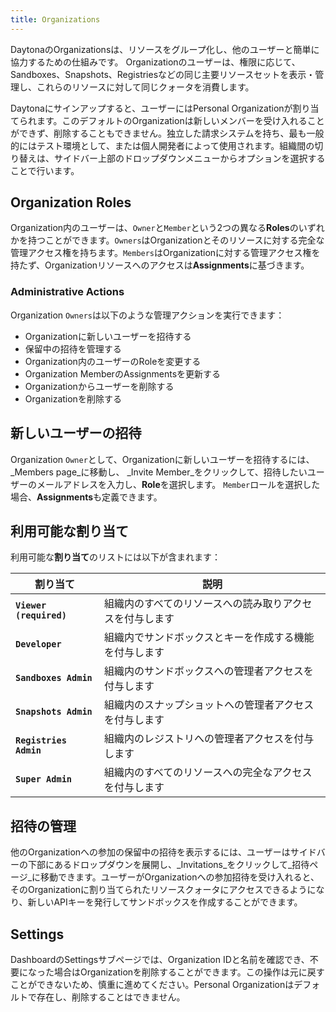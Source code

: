 ```yaml
---
title: Organizations
---
```



DaytonaのOrganizationsは、リソースをグループ化し、他のユーザーと簡単に協力するための仕組みです。
Organizationのユーザーは、権限に応じて、Sandboxes、Snapshots、Registriesなどの同じ主要リソースセットを表示・管理し、これらのリソースに対して同じクォータを消費します。

Daytonaにサインアップすると、ユーザーにはPersonal Organizationが割り当てられます。このデフォルトのOrganizationは新しいメンバーを受け入れることができず、削除することもできません。独立した請求システムを持ち、最も一般的にはテスト環境として、または個人開発者によって使用されます。組織間の切り替えは、サイドバー上部のドロップダウンメニューからオプションを選択することで行います。

## Organization Roles

Organization内のユーザーは、`Owner`と`Member`という2つの異なる**Roles**のいずれかを持つことができます。`Owners`はOrganizationとそのリソースに対する完全な管理アクセス権を持ちます。`Members`はOrganizationに対する管理アクセス権を持たず、Organizationリソースへのアクセスは**Assignments**に基づきます。

### Administrative Actions

Organization `Owners`は以下のような管理アクションを実行できます：

- Organizationに新しいユーザーを招待する
- 保留中の招待を管理する
- Organization内のユーザーのRoleを変更する
- Organization MemberのAssignmentsを更新する
- Organizationからユーザーを削除する
- Organizationを削除する

## 新しいユーザーの招待

Organization `Owner`として、Organizationに新しいユーザーを招待するには、_Members page_に移動し、
_Invite Member_をクリックして、招待したいユーザーのメールアドレスを入力し、**Role**を選択します。
`Member`ロールを選択した場合、**Assignments**も定義できます。

## 利用可能な割り当て

利用可能な**割り当て**のリストには以下が含まれます：

| 割り当て | 説明 |
|------------|-------------|
| **`Viewer (required)`** | 組織内のすべてのリソースへの読み取りアクセスを付与します |
| **`Developer`** | 組織内でサンドボックスとキーを作成する機能を付与します |
| **`Sandboxes Admin`** | 組織内のサンドボックスへの管理者アクセスを付与します |
| **`Snapshots Admin`** | 組織内のスナップショットへの管理者アクセスを付与します |
| **`Registries Admin`** | 組織内のレジストリへの管理者アクセスを付与します |
| **`Super Admin`** | 組織内のすべてのリソースへの完全なアクセスを付与します |

## 招待の管理

他のOrganizationへの参加の保留中の招待を表示するには、ユーザーはサイドバーの下部にあるドロップダウンを展開し、_Invitations_をクリックして_招待ページ_に移動できます。ユーザーがOrganizationへの参加招待を受け入れると、そのOrganizationに割り当てられたリソースクォータにアクセスできるようになり、新しいAPIキーを発行してサンドボックスを作成することができます。

## Settings

DashboardのSettingsサブページでは、Organization IDと名前を確認でき、不要になった場合はOrganizationを削除することができます。この操作は元に戻すことができないため、慎重に進めてください。Personal Organizationはデフォルトで存在し、削除することはできません。

